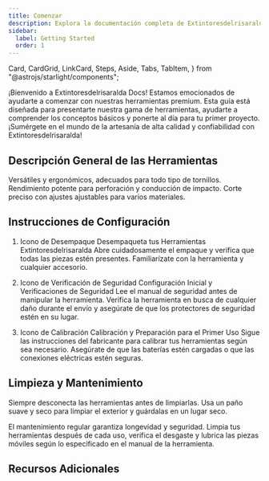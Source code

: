 ```yaml
---
title: Comenzar
description: Explora la documentación completa de Extintoresdelrisaralda para obtener una visión detallada de nuestras herramientas premium y servicios de construcción.
sidebar:
  label: Getting Started
  order: 1
---
```


  Card,
  CardGrid,
  LinkCard,
  Steps,
  Aside,
  Tabs,
  TabItem,
} from "@astrojs/starlight/components";

¡Bienvenido a Extintoresdelrisaralda Docs! Estamos emocionados de ayudarte a comenzar con nuestras herramientas premium. Esta guía está diseñada para presentarte nuestra gama de herramientas, ayudarte a comprender los conceptos básicos y ponerte al día para tu primer proyecto. ¡Sumérgete en el mundo de la artesanía de alta calidad y confiabilidad con Extintoresdelrisaralda!

## Descripción General de las Herramientas

<CardGrid>
  <Card title="Juego de Destornilladores" icon="seti:config">
    Versátiles y ergonómicos, adecuados para todo tipo de tornillos.
    <LinkCard title="Aprende más" href="/es/guides/getting-started" />
  </Card>
  <Card title="Taladro Percutor" icon="seti:pipeline">
    Rendimiento potente para perforación y conducción de impacto.
    <LinkCard title="Aprende más" href="/es/guides/getting-started" />
  </Card>
  <Card title="Sierras Eléctricas" icon="seti:crystal">
    Corte preciso con ajustes ajustables para varios materiales.
    <LinkCard title="Aprende más" href="/es/guides/getting-started" />
  </Card>
</CardGrid>

## Instrucciones de Configuración

<Steps>

1. Icono de Desempaque Desempaqueta tus Herramientas Extintoresdelrisaralda
   Abre cuidadosamente el empaque y verifica que todas las piezas estén presentes. Familiarízate con la herramienta y cualquier accesorio.

2. Icono de Verificación de Seguridad Configuración Inicial y Verificaciones de Seguridad
   Lee el manual de seguridad antes de manipular la herramienta. Verifica la herramienta en busca de cualquier daño durante el envío y asegúrate de que los protectores de seguridad estén en su lugar.

3. Icono de Calibración Calibración y Preparación para el Primer Uso
   Sigue las instrucciones del fabricante para calibrar tus herramientas según sea necesario. Asegúrate de que las baterías estén cargadas o que las conexiones eléctricas estén seguras.

</Steps>


## Limpieza y Mantenimiento

<Aside type="tip">
  Siempre desconecta las herramientas antes de limpiarlas. Usa un paño suave y seco para limpiar el exterior y guárdalas en un lugar seco.
</Aside>

El mantenimiento regular garantiza longevidad y seguridad. Limpia tus herramientas después de cada uso, verifica el desgaste y lubrica las piezas móviles según lo especificado en el manual de la herramienta.

## Recursos Adicionales

<LinkCard
  title="Tutoriales Detallados"
  description="Sumérgete en el uso de nuestras herramientas con tutoriales dirigidos por expertos."
  href="/es/guides/getting-started"
/>

<LinkCard
  title="Demostraciones en Video"
  description="Guías visuales para sacar el máximo provecho de tus herramientas."
  href="/es/guides/getting-started"
/>

<LinkCard
  title="Información de Garantía"
  description="Comprende tu cobertura y cómo hacer una reclamación si es necesario."
  href="/es/guides/getting-started"
/>
